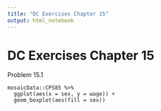 ```yaml
---
title: "DC Exercises Chapter 15"
output: html_notebook
---
```


# **DC Exercises Chapter 15**

Problem 15.1

    mosaicData::CPS85 %>%
      ggplot(aes(x = sex, y = wage)) +
      geom_boxplot(aes(fill = sex))
